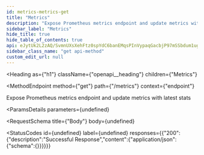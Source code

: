 ```yaml
---
id: metrics-metrics-get
title: "Metrics"
description: "Expose Prometheus metrics endpoint and update metrics with latest stats"
sidebar_label: "Metrics"
hide_title: true
hide_table_of_contents: true
api: eJytUk2L2zAQ/SvmnUXsXehFtz0spYdC6banEMqsPInVypaqGacbjP97mSSbdum1ugxIT3pfWqB0EPgtHkrBzqFnCTUWjXmCx+NLycLNp5pH1oFnaUbWGoM0PPUlx0kbmvpmLj0p385+RR2aRMqijSipwCEXrmSvfujhcUV+e50HVjhUlpInYYFfcN91Nt7qeZpDYJH9nJrPVzAcQp6UJzU4lZJiOBO138XuLJAw8Ejwy2rLGfmQTcWFtZAO8GivWuAgXI9cLZUFc03wGFSL+LbtecybfY0HUt4cY8+5pRKxur+Bvm1TDpSGLOrfdd3dBbNziNM+myKNmhgecDCii7duc7fpsDqULDrSWfpEo+E+3qS9iWP54/w/NqWnYpzKL9qWRHEyTWd3yzWr7Wt/9mHMpW0tyzMJf61pXW3758z1BL/dORypRno2w9vd6jAw9VzP4f7gEzweQuBiTRwpzUb9T4mW3a21949fsK6/AWjX8o8=
sidebar_class_name: "get api-method"
custom_edit_url: null
---
```



<Heading
  as={"h1"}
  className={"openapi__heading"}
  children={"Metrics"}
>
</Heading>

<MethodEndpoint
  method={"get"}
  path={"/metrics"}
  context={"endpoint"}
>
  
</MethodEndpoint>



Expose Prometheus metrics endpoint and update metrics with latest stats

<ParamsDetails
  parameters={undefined}
>
  
</ParamsDetails>

<RequestSchema
  title={"Body"}
  body={undefined}
>
  
</RequestSchema>

<StatusCodes
  id={undefined}
  label={undefined}
  responses={{"200":{"description":"Successful Response","content":{"application/json":{"schema":{}}}}}}
>
  
</StatusCodes>


      